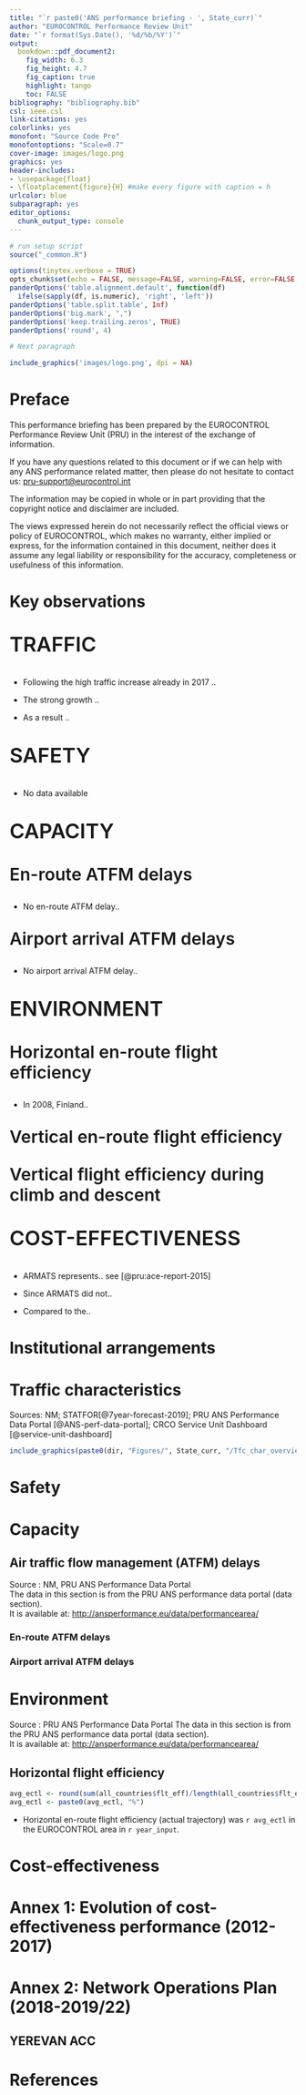 ```yaml
--- 
title: "`r paste0('ANS performance briefing - ', State_curr)`"
author: "EUROCONTROL Performance Review Unit"
date: "`r format(Sys.Date(), '%d/%b/%Y')`"
output:
  bookdown::pdf_document2:
    fig_width: 6.3
    fig_height: 4.7
    fig_caption: true
    highlight: tango
    toc: FALSE
bibliography: "bibliography.bib"
csl: ieee.csl
link-citations: yes
colorlinks: yes
monofont: "Source Code Pro"
monofontoptions: "Scale=0.7"
cover-image: images/logo.png
graphics: yes
header-includes: 
- \usepackage{float}
- \floatplacement{figure}{H} #make every figure with caption = h
urlcolor: blue
subparagraph: yes
editor_options: 
  chunk_output_type: console
---
```


```r

# run setup script
source("_common.R")

options(tinytex.verbose = TRUE)
opts_chunk$set(echo = FALSE, message=FALSE, warning=FALSE, error=FALSE, out.width = "\\textwidth")
panderOptions('table.alignment.default', function(df)
  ifelse(sapply(df, is.numeric), 'right', 'left'))
panderOptions('table.split.table', Inf)
panderOptions('big.mark', ",")
panderOptions('keep.trailing.zeros', TRUE)
panderOptions('round', 4)

```

```r
# Next paragraph
```

```r
include_graphics('images/logo.png', dpi = NA)
```

\newpage
# Preface {-}

This performance briefing has been prepared by the EUROCONTROL Performance Review Unit (PRU) in the interest of the exchange of information.

If you have any questions related to this document or if we can help with any ANS performance related matter, then please do not hesitate to contact us: <pru-support@eurocontrol.int>

The information may be copied in whole or in part providing that the copyright notice and disclaimer are included.

The views expressed herein do not necessarily reflect the official views or policy of EUROCONTROL, which makes no warranty, either implied or express, for the information contained in this document, neither does it assume any legal liability or responsibility for the accuracy, completeness or usefulness of this information.

\newpage
# Key observations {-}

<p style="font-weight:600; font-size:36px">TRAFFIC</p>

- Following the high traffic increase already in 2017 ..

- The strong growth ..

- As a result ..

<p style="font-weight:600; font-size:36px">SAFETY</p>

- No data available

<p style="font-weight:600; font-size:36px">CAPACITY</p>

<p style="font-weight:600; font-size:30px">En-route ATFM delays</p>

- No en-route ATFM delay..

<p style="font-weight:600; font-size:30px">Airport arrival ATFM delays</p>

- No airport arrival ATFM delay..

<p style="font-weight:600; font-size:36px">ENVIRONMENT</p>

<p style="font-weight:600; font-size:30px">Horizontal en-route flight efficiency</p>

- In 2008, Finland..

<p style="font-weight:600; font-size:30px">Vertical en-route flight efficiency</p>



<p style="font-weight:600; font-size:30px">Vertical flight efficiency during climb and descent</p>



<p style="font-weight:600; font-size:36px">COST-EFFECTIVENESS</p>

- ARMATS represents.. see [@pru:ace-report-2015]

- Since ARMATS did not..

- Compared to the..

\newpage

```{=latex}
% Trigger ToC creation in LaTeX
\tableofcontents
```

\newpage

```{=latex}
\listoffigures
```

\newpage
# Institutional arrangements


\newpage
# Traffic characteristics

Sources: NM; STATFOR[@7year-forecast-2019]; PRU ANS Performance Data Portal [@ANS-perf-data-portal]; CRCO Service Unit Dashboard [@service-unit-dashboard]

```r

include_graphics(paste0(dir, "Figures/", State_curr, "/Tfc_char_overview.png"))

```

\newpage
# Safety


\newpage
# Capacity

## Air traffic flow management (ATFM) delays

Source : NM, PRU ANS Performance Data Portal  
         The data in this section is from the PRU ANS performance data portal (data section).  
         It is available at: <http://ansperformance.eu/data/performancearea/>

### En-route ATFM delays



### Airport arrival ATFM delays




\newpage
# Environment

Source : PRU ANS Performance Data Portal 
         The data in this section is from the PRU ANS performance data portal (data section).  
         It is available at: <http://ansperformance.eu/data/performancearea/>

## Horizontal flight efficiency



```r
avg_ectl <- round(sum(all_countries$flt_eff)/length(all_countries$flt_eff), 1)
avg_ectl <- paste0(avg_ectl, "%")
```

- Horizontal en-route flight efficiency (actual trajectory) was  `r avg_ectl` 
in the EUROCONTROL area in `r year_input`. 




\newpage
# Cost-effectiveness


\newpage
# Annex 1: Evolution of cost-effectiveness performance (2012-2017)


\newpage
# Annex 2: Network Operations Plan (2018-2019/22)

## YEREVAN ACC


\newpage
# References


